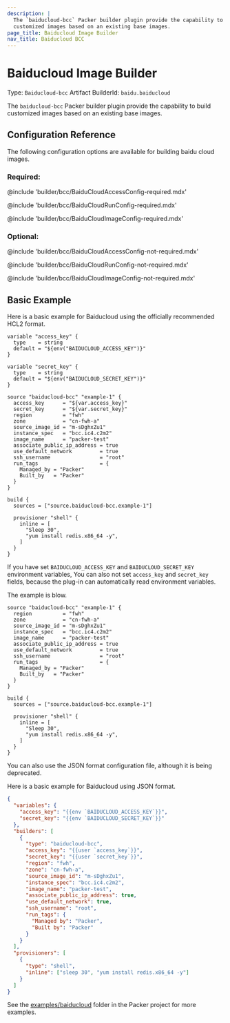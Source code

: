 ```yaml
---
description: |
  The `baiducloud-bcc` Packer builder plugin provide the capability to build
  customized images based on an existing base images.
page_title: Baiducloud Image Builder
nav_title: Baiducloud BCC
---
```


# Baiducloud Image Builder

Type: `Baiducloud-bcc`
Artifact BuilderId: `baidu.baiducloud`

The `baiducloud-bcc` Packer builder plugin provide the capability to build
customized images based on an existing base images.

## Configuration Reference

The following configuration options are available for building baidu cloud images.

### Required:

@include 'builder/bcc/BaiduCloudAccessConfig-required.mdx'

@include 'builder/bcc/BaiduCloudRunConfig-required.mdx'

@include 'builder/bcc/BaiduCloudImageConfig-required.mdx'

### Optional:

@include 'builder/bcc/BaiduCloudAccessConfig-not-required.mdx'

@include 'builder/bcc/BaiduCloudRunConfig-not-required.mdx'

@include 'builder/bcc/BaiduCloudImageConfig-not-required.mdx'

## Basic Example

Here is a basic example for Baiducloud using the officially recommended HCL2 format.

</Tab>
<Tab heading="HCL2">

```hcl
variable "access_key" {
  type    = string
  default = "${env("BAIDUCLOUD_ACCESS_KEY")}"
}

variable "secret_key" {
  type    = string
  default = "${env("BAIDUCLOUD_SECRET_KEY")}"
}

source "baiducloud-bcc" "example-1" {
  access_key      = "${var.access_key}"
  secret_key      = "${var.secret_key}"
  region          = "fwh"
  zone            = "cn-fwh-a"
  source_image_id = "m-sDghxZu1"
  instance_spec   = "bcc.ic4.c2m2"
  image_name      = "packer-test"
  associate_public_ip_address = true 
  use_default_network         = true 
  ssh_username                = "root"
  run_tags                    = {
    Managed_by = "Packer"
    Built_by   = "Packer"
  }
} 

build {
  sources = ["source.baiducloud-bcc.example-1"]
  
  provisioner "shell" {
    inline = [
      "Sleep 30",
      "yum install redis.x86_64 -y",
    ]
  }
}
```

If you have set `BAIDUCLOUD_ACCESS_KEY` and `BAIDUCLOUD_SECRET_KEY` environment variables,
You can also not set `access_key` and `secret_key` fields, 
because the plug-in can automatically read environment variables.

The example is blow.

</Tab>
<Tab heading="HCL2">

```hcl
source "baiducloud-bcc" "example-1" {
  region          = "fwh"
  zone            = "cn-fwh-a"
  source_image_id = "m-sDghxZu1"
  instance_spec   = "bcc.ic4.c2m2"
  image_name      = "packer-test"
  associate_public_ip_address = true 
  use_default_network         = true 
  ssh_username                = "root"
  run_tags                    = {
    Managed_by = "Packer"
    Built_by   = "Packer"
  }
} 

build {
  sources = ["source.baiducloud-bcc.example-1"]
  
  provisioner "shell" {
    inline = [
      "Sleep 30",
      "yum install redis.x86_64 -y",
    ]
  }
}
```

You can also use the JSON format configuration file, although it is being deprecated.

Here is a basic example for Baiducloud using JSON format.

<Tabs>
<Tab heading="JSON">

```json
{
  "variables": {
    "access_key": "{{env `BAIDUCLOUD_ACCESS_KEY`}}",
    "secret_key": "{{env `BAIDUCLOUD_SECRET_KEY`}}"
  },
  "builders": [
    {
      "type": "baiducloud-bcc",
      "access_key": "{{user `access_key`}}",
      "secret_key": "{{user `secret_key`}}",
      "region": "fwh",
      "zone": "cn-fwh-a",
      "source_image_id": "m-sDghxZu1",
      "instance_spec": "bcc.ic4.c2m2",
      "image_name": "packer-test",
      "associate_public_ip_address": true,
      "use_default_network": true,
      "ssh_username": "root",
      "run_tags": {
        "Managed by": "Packer",
        "Built by": "Packer"
      }
    }
  ],
  "provisioners": [
    {
      "type": "shell",
      "inline": ["sleep 30", "yum install redis.x86_64 -y"]
    }
  ]
}
```

See the
[examples/baiducloud](https://github.com/hashicorp/packer/tree/master/builder/baiducloud/examples)
folder in the Packer project for more examples.